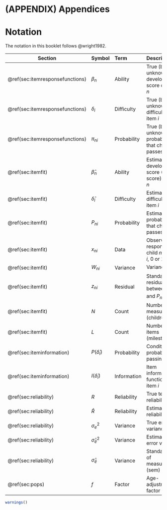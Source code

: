 # (APPENDIX) Appendices {.unnumbered}

# Notation {#ap:notation}

The notation in this booklet follows @wright1982.

| Section                          | Symbol                  | Term        | Description                                                   |
|----------------------------------|:------------------------|:------------|:--------------------------------------------------------------|
| \@ref(sec:itemresponsefunctions) | $\beta_n$               | Ability     | True (but unknown) developmental score of child $n$           |
| \@ref(sec:itemresponsefunctions) | $\delta_i$              | Difficulty  | True (but unknown) difficulty of item $i$                     |
| \@ref(sec:itemresponsefunctions) | $\pi_{ni}$              | Probability | True (but unknown) probability that child $n$ passes item $i$ |
| \@ref(sec:itemfit)               | $\hat\beta_n$           | Ability     | Estimated developmental score (D-score) of child $n$          |
| \@ref(sec:itemfit)               | $\hat\delta_i$          | Difficulty  | Estimated difficulty of item $i$                              |
| \@ref(sec:itemfit)               | $P_{ni}$                | Probability | Estimated probability that child $n$ passes item $i$          |
| \@ref(sec:itemfit)               | $x_{ni}$                | Data        | Observed response of child $n$ on item $i$, 0 or 1            |
| \@ref(sec:itemfit)               | $W_{ni}$                | Variance    | Variance of $x_{ni}$                                          |
| \@ref(sec:itemfit)               | $z_{ni}$                | Residual    | Standardized residual between $x_{ni}$ and $P_{ni}$           |
| \@ref(sec:itemfit)               | $N$                     | Count       | Number of measurements (children)                             |
| \@ref(sec:itemfit)               | $L$                     | Count       | Number of items (milestones)                                  |
| \@ref(sec:iteminformation)       | $P(\hat\delta_i)$       | Probability | Conditional probability of passing item $i$                   |
| \@ref(sec:iteminformation)       | $I(\hat\delta_i)$       | Information | Item information function of item $i$                         |
| \@ref(sec:reliability)           | $R$                     | Reliability | True test reliability                                         |
| \@ref(sec:reliability)           | $\hat R$                | Reliability | Estimated test reliability                                    |
| \@ref(sec:reliability)           | $\sigma_e^2$            | Variance    | True error variance                                           |
| \@ref(sec:reliability)           | $\hat\sigma_{\hat e}^2$ | Variance    | Estimated error variance                                      |
| \@ref(sec:reliability)           | $\hat\sigma_{\hat e}$   | Variance    | Standard error of measurement (sem)                           |
| \@ref(sec:pops)                  | $f$                     | Factor      | Age-adjustment factor                                         |

```r
warnings()
```
